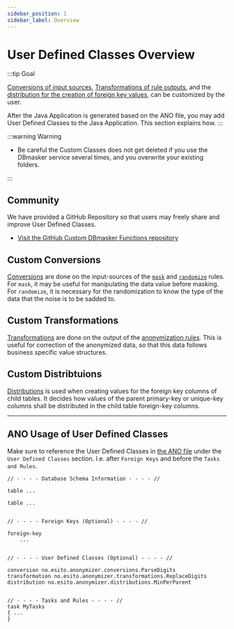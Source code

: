 ```yaml
---
sidebar_position: 1
sidebar_label: Overview
---
```


# User Defined Classes Overview

:::tip Goal

[Conversions of input sources](../../rules/convert), [Transformations of rule outputs](../../rules/transform), and the [distribution for the creation of foreign key values](../../rules/distribute), can be customized by the user.

After the Java Application is generated based on the ANO file, you may add User Defined Classes to the Java Application. This section explains how.
:::

:::warning Warning

- Be careful the Custom Classes does not get deleted if you use the DBmasker service several times, and you overwrite your existing folders.

:::

## Community

We have provided a GitHub Repository so that users may freely share and improve User Defined Classes.

- [Visit the GitHub Custom DBmasker Functions repository](https://github.com/esito/custom-dbMasker-functions)

## Custom Conversions

[Conversions](../conversions) are done on the input-sources of the [`mask`](../../rules/mask/overview) and [`randomize`](../../rules/randomize/overview) rules. For `mask`, it may be useful for manipulating the data value before masking. For `randomize`, it is necessary for the randomization to know the type of the data that the noise is to be sadded to.

## Custom Transformations

[Transformations](../transformations) are done on the output of the [anonymization rules](../../rules/overview). This is useful for correction of the anonymized data, so that this data follows business specific value structures.

## Custom Distribtuions

[Distributions](../distributions) is used when creating values for the foreign key columns of child tables. It decides how values of the parent primary-key or unique-key columns shall be distributed in the child table foreign-key columns.

---

## ANO Usage of User Defined Classes

Make sure to reference the User Defined Classes in [the ANO file](../../sql-to-ano/the-ano-language) under the `User Defined Classes` section. I.e. after `Foreign Keys` and before the `Tasks and Rules`.

```ano
// - - - - Database Schema Information - - - - //

table ...

table ...


// - - - - Foreign Keys (Optional) - - - - //

foreign-key
    ...


// - - - - User Defined Classes (Optional) - - - - //

conversion no.esito.anonymizer.conversions.ParseDigits
transformation no.esito.anonymizer.transformations.ReplaceDigits
distribution no.esito.anonymizer.distributions.MinPerParent


// - - - - Tasks and Rules - - - - //
task MyTasks
{ ...
}
```
